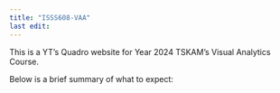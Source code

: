 ```yaml
---
title: "ISSS608-VAA"
last edit: 
---
```


This is a YT's Quadro website for Year 2024 TSKAM's Visual Analytics Course.

Below is a brief summary of what to expect:




